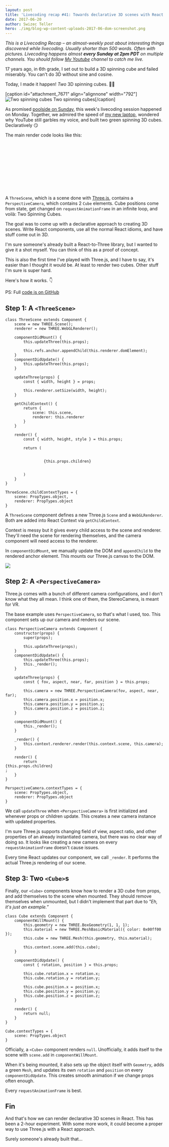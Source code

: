 ```yaml
---
layout: post
title: 'Livecoding recap #41: Towards declarative 3D scenes with React and Three.js'
date: 2017-06-20
author: Swizec Teller
hero: ./img/blog-wp-content-uploads-2017-06-dom-screenshot.png
---
```

_This is a Livecoding Recap – an almost-weekly post about interesting things discovered while livecoding. Usually shorter than 500 words. Often with pictures. Livecoding happens almost **every Sunday at 2pm PDT** on multiple channels. You should follow [My Youtube](https://www.youtube.com/channel/UCoyHgaeLLI7Knp7LDHOwZMw) channel to catch me live._



17 years ago, in 6th grade, I set out to build a 3D spinning cube and failed miserably. You can't do 3D without sine and cosine.



Today, I made it happen! _Two_ 3D spinning cubes. 🤘🏼



\[caption id="attachment_7671" align="alignnone" width="792"]![Two spinning cubes](./img/blog-wp-content-uploads-2017-06-cubes-1.gif) Two spinning cubes\[/caption]



As promised [poolside on Sunday](https://twitter.com/Swizec/status/876537115760222208), this week's livecoding session happened on Monday. Together, we admired the speed of [my new laptop](https://swizec.com/blog/first-day-new-2017-macbook-pro/swizec/7643), wondered why YouTube still garbles my voice, and built two green spinning 3D cubes. Declaratively 😏





The main render code looks like this:



```
                

                    
                        

                            
                            

                        
                    
                
```



A `ThreeScene`, which is a scene done with [Three.js](https://threejs.org/), contains a `PerspectiveCamera`, which contains 2 `Cube` elements. Cube positions come from state, get changed on `requestAnimationFrame` in an infinite loop, and voilà: Two Spinning Cubes.



The goal was to come up with a declarative approach to creating 3D scenes. Write React components, use all the normal React idioms, and have stuff come out in 3D.



I'm sure someone's already built a React-to-Three library, but I wanted to give it a shot myself. You can think of this as a proof of concept.



This is also the first time I've played with Three.js, and I have to say, it's easier than I thought it would be. At least to render two cubes. Other stuff I'm sure is super hard.



Here's how it works. 👇



PS: Full [code is on GitHub](https://github.com/Swizec/something-3d)



## Step 1: A `<ThreeScene>`



```
class ThreeScene extends Component {
    scene = new THREE.Scene();
    renderer = new THREE.WebGLRenderer();

    componentDidMount() {
        this.updateThree(this.props);

        this.refs.anchor.appendChild(this.renderer.domElement);
    }
    componentDidUpdate() {
        this.updateThree(this.props);
    }

    updateThree(props) {
        const { width, height } = props;

        this.renderer.setSize(width, height);
    }

    getChildContext() {
        return {
            scene: this.scene,
            renderer: this.renderer
        }
    }

    render() {
        const { width, height, style } = this.props;

        return (
            

                 {this.props.children}
            

        )
    }
}

ThreeScene.childContextTypes = {
    scene: PropTypes.object,
    renderer: PropTypes.object
}
```



A `ThreeScene` component defines a new Three.js `Scene` and a `WebGLRenderer`. Both are added into React Context via `getChildContext`.



Context is messy but it gives every child access to the scene and renderer. They'll need the scene for rendering themselves, and the camera component will need access to the renderer.



In `componentDidMount`, we manually update the DOM and `appendChild` to the rendered anchor element. This mounts our Three.js canvas to the DOM.



![](./img/blog-wp-content-uploads-2017-06-dom-screenshot.png)



## Step 2: A `<PerspectiveCamera>`



Three.js comes with a bunch of different camera configurations, and I don't know what they all mean. I think one of them, the StereoCamera, is meant for VR.



The base example uses `PerspectiveCamera`, so that's what I used, too. This component sets up our camera and renders our scene.



```
class PerspectiveCamera extends Component {
    constructor(props) {
        super(props);

        this.updateThree(props);
    }
    componentDidUpdate() {
        this.updateThree(this.props);
        this._render();
    }

    updateThree(props) {
        const { fov, aspect, near, far, position } = this.props;

        this.camera = new THREE.PerspectiveCamera(fov, aspect, near, far);
        this.camera.position.x = position.x;
        this.camera.position.y = position.y;
        this.camera.position.z = position.z;
    }

    componentDidMount() {
        this._render();
    }

    _render() {
        this.context.renderer.render(this.context.scene, this.camera);
    }

    render() {
        return 
{this.props.children}
;
    }
}

PerspectiveCamera.contextTypes = {
    scene: PropTypes.object,
    renderer: PropTypes.object
}
```



We call `updateThree` when `<PerspectiveCamera>` is first initialized and whenever props or children update. This creates a new camera instance with updated properties.



I'm sure Three.js supports changing field of view, aspect ratio, and other properties of an already instantiated camera, but there was no clear way of doing so. It looks like creating a new camera on every `requestAnimationFrame` doesn't cause issues.



Every time React updates our component, we call `_render`. It performs the actual Three.js rendering of our scene.



## Step 3: Two `<Cube>`s



Finally, our `<Cube>` components know how to render a 3D cube from props, and add themselves to the scene when mounted. They should remove themselves when unmounted, but I didn't implement that part due to _"Eh, it's just an example.”_



```
class Cube extends Component {
    componentWillMount() {
        this.geometry = new THREE.BoxGeometry(1, 1, 1);
        this.material = new THREE.MeshBasicMaterial({ color: 0x00ff00 });
        this.cube = new THREE.Mesh(this.geometry, this.material);

        this.context.scene.add(this.cube);
    }

    componentDidUpdate() {
        const { rotation, position } = this.props;

        this.cube.rotation.x = rotation.x;
        this.cube.rotation.y = rotation.y;

        this.cube.position.x = position.x;
        this.cube.position.y = position.y;
        this.cube.position.z = position.z;
    }

    render() {
        return null;
    }
}

Cube.contextTypes = {
    scene: PropTypes.object
}
```



Officially, a `<Cube>` component renders `null`. Unofficially, it adds itself to the scene with `scene.add` in `componentWillMount`.



When it's being mounted, it also sets up the object itself with `Geometry`, adds a green `Mesh`, and updates its own `rotation` and `position` on every `componentDidUpdate`. This creates smooth animation if we change props often enough.



Every `requestAnimationFrame` is best.



## Fin



And that's how we can render declarative 3D scenes in React. This has been a 2-hour experiment. With some more work, it could become a proper way to use Three.js with a React approach.



Surely someone's already built that…